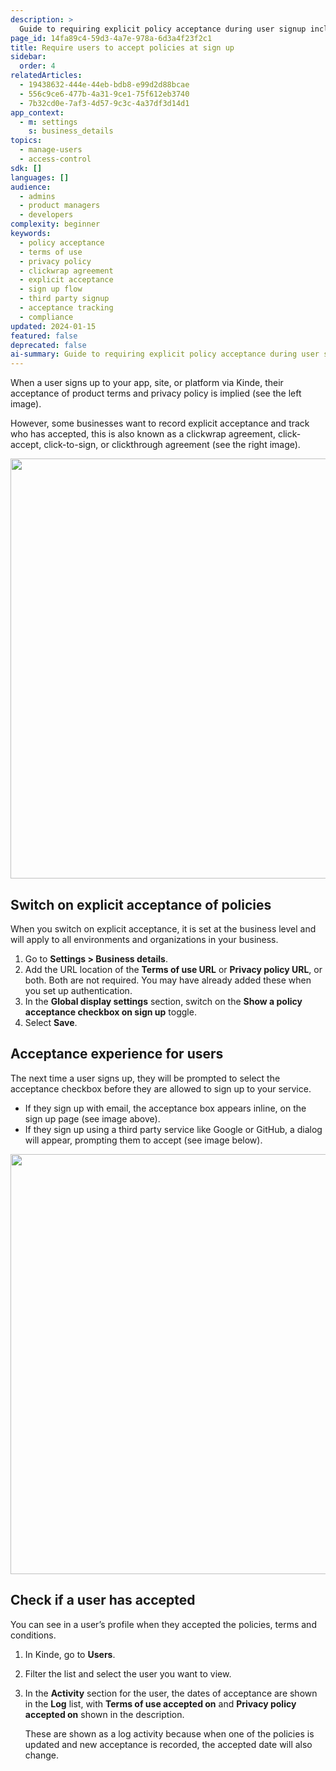 ```yaml
---
description: >
  Guide to requiring explicit policy acceptance during user signup including terms of use, privacy policy, and acceptance tracking for compliance.
page_id: 14fa89c4-59d3-4a7e-978a-6d3a4f23f2c1
title: Require users to accept policies at sign up
sidebar:
  order: 4
relatedArticles:
  - 19438632-444e-44eb-bdb8-e99d2d88bcae
  - 556c9ce6-477b-4a31-9ce1-75f612eb3740
  - 7b32cd0e-7af3-4d57-9c3c-4a37df3d14d1
app_context:
  - m: settings
    s: business_details
topics:
  - manage-users
  - access-control
sdk: []
languages: []
audience:
  - admins
  - product managers
  - developers
complexity: beginner
keywords:
  - policy acceptance
  - terms of use
  - privacy policy
  - clickwrap agreement
  - explicit acceptance
  - sign up flow
  - third party signup
  - acceptance tracking
  - compliance
updated: 2024-01-15
featured: false
deprecated: false
ai-summary: Guide to requiring explicit policy acceptance during user signup including terms of use, privacy policy, and acceptance tracking for compliance.
---
```


When a user signs up to your app, site, or platform via Kinde, their acceptance of product terms and privacy policy is implied (see the left image).

However, some businesses want to record explicit acceptance and track who has accepted, this is also known as a clickwrap agreement, click-accept, click-to-sign, or clickthrough agreement (see the right image).

<img
  src="https://imagedelivery.net/skPPZTHzSlcslvHjesZQcQ/7933c9f0-7285-431c-b702-3607a0a98100/public"
  alt=""
  width="672px"
  height="auto"
  fetchpriority="low"
  loading="lazy"
  decoding="async"
/>

## Switch on explicit acceptance of policies

When you switch on explicit acceptance, it is set at the business level and will apply to all environments and organizations in your business.

1. Go to **Settings > Business details**.
2. Add the URL location of the **Terms of use URL** or **Privacy policy URL**, or both. Both are not required. You may have already added these when you set up authentication.
3. In the **Global display settings** section, switch on the **Show a policy acceptance checkbox on sign up** toggle.
4. Select **Save**.

## Acceptance experience for users

The next time a user signs up, they will be prompted to select the acceptance checkbox before they are allowed to sign up to your service.

- If they sign up with email, the acceptance box appears inline, on the sign up page (see image above).
- If they sign up using a third party service like Google or GitHub, a dialog will appear, prompting them to accept (see image below).

<img
  src="https://imagedelivery.net/skPPZTHzSlcslvHjesZQcQ/4bf1e7ff-ed53-445b-206b-6c1fe2121000/public"
  alt=""
  width="672px"
  height="auto"
  fetchpriority="low"
  loading="lazy"
  decoding="async"
/>

## Check if a user has accepted

You can see in a user’s profile when they accepted the policies, terms and conditions.

1. In Kinde, go to **Users**.
2. Filter the list and select the user you want to view.
3. In the **Activity** section for the user, the dates of acceptance are shown in the **Log** list, with **Terms of use accepted on** and **Privacy policy accepted on** shown in the description.

   These are shown as a log activity because when one of the policies is updated and new acceptance is recorded, the accepted date will also change.
